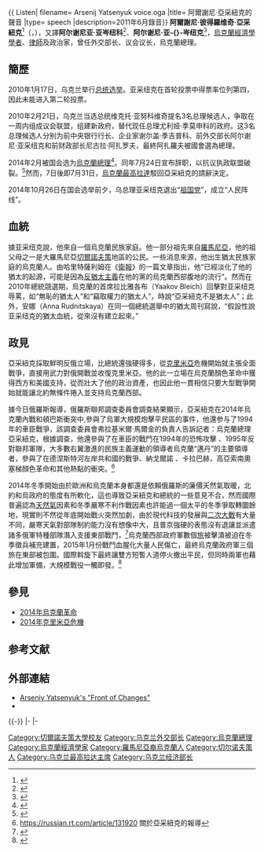 {{Infobox officeholder
|name           = 阿爾謝尼·亞采紐克<br>{{lang|uk|<small>Арсеній Яценюк</small>}}
|image          = Arseniy Yatsenyuk.jpg
|caption        = 2011年的照片
|office         = {{UKR}}[[烏克蘭總理|總理]]
|president      = [[彼得·波羅申科|彼得·波羅申科]]
|deputy         = {{link-en|維塔利·亞列馬|Vitaly Yarema}}<br>{{link-en|根纳季·祖布科|Hennadiy Zubko}}
|term_start     = 2014年2月27日
|term_end       = 2016年4月14日
|predecessor    = [[謝爾蓋·阿爾布佐夫|謝爾蓋·阿爾布佐夫]] {{small|（代理）}}
|successor      =  [[弗拉基米爾·格羅伊斯曼|弗拉基米爾·格羅伊斯曼]]
|office1        = [[烏克蘭最高拉達|烏克蘭最高拉達]]議長
|president1     = [[維克多·安德烈耶維奇·尤先科|維克托·尤先科]]
|term_start1    = 2007年12月4日
|term_end1      = 2008年11月12日
|predecessor1   = {{link-en|亚历山大·莫罗兹|Oleksandr Moroz}}
|successor1     = {{link-en|亞歷山大·拉夫里諾維奇|Oleksandr Lavrynovych}}{{small|（代理）}}
|office2        = [[烏克蘭外交部|烏克蘭外交部]]部長
|primeminister2 = [[維克多·亞努科維奇|維克托·亞努科維奇]]
|term_start2    = 2007年3月21日
|term_end2      = 2007年12月4日
|predecessor2   = {{link-en|弗拉基米尔·奥格雷兹科|Volodymyr Ohryzko}}{{small|（代理）}}
|successor2     = {{link-en|弗拉基米尔·奥格雷兹科|Volodymyr Ohryzko}}
|office3        = {{link-en|烏克蘭經濟部|Ministry of Economy (Ukraine)|烏克蘭經濟發展及貿易部}}部長
|primeminister3 = [[尤里·葉哈努羅夫|尤里·葉哈努羅夫]]
|term_start3    = 2005年9月27日
|term_end3      = 2006年8月4日
|predecessor3   = {{link-en|謝爾蓋·捷廖欣|Serhiy Teryokhin}}
|successor3     = {{link-en|弗拉基米尔·马库哈|Volodymyr Makukha}}
|birthname      = Arseniy Petrovych Yatsenyuk
|birth_date     = {{birth date and age|1974|5|22|df=y}}
|birth_place    = [[File:Flag_of_the_Ukrainian_Soviet_Socialist_Republic.svg|22px]] [[烏克蘭蘇維埃社會主義共和國|蘇維埃烏克蘭]][[切爾諾夫策|切爾諾夫策]]<br>{{small|（今[[烏克蘭|烏克蘭]]）}}
|death_date     = 
|death_place    = 
|party          = [[人民阵线|人民阵线]]{{small|（2014年10月至今）}}<br>[[我們的烏克蘭－人民自衛聯盟|我們的烏克蘭－人民自衛聯盟]]{{small|（2007年前）}}<br>[[無黨籍|無黨籍]]{{small|（2007年－2008年）}}<br>{{link-en|改革阵线 (乌克兰)|Front for Change (Ukraine)|改革阵线}}{{small|（2008年－2013年）}}<br>[[全烏克蘭祖國聯盟|全烏克蘭祖國聯盟]]{{small|（2013年－2014年）}}
|otherparty     = {{link-en|抵抗獨裁委員會|Dictatorship Resistance Committee}}{{small|（2011年至今）}}<br>[[季莫申科聯盟|季莫申科聯盟]]{{small|（2012年至今）}}
|spouse         = 捷列濟婭·維多利夫娜·胡尔{{small|（2000年至今）}}
|children       = Khrystyna<br>Sofia
|alma_mater     = [[切爾諾夫策大學|切爾諾夫策大學]]<br>{{link-en|基輔國立貿易及經濟大學|Kyiv National University of Trade and Economics}}
|religion       = [[烏克蘭希臘禮天主教會|烏克蘭希臘禮天主教會]]
|signature = Arseniy Yatsenyuk Signature 2014.png
|website        = [https://web.archive.org/web/20120119091839/http://frontzmin.ua/ 政黨網站]
}}
{{ Listen| filename= Arsenij Yatsenyuk voice.oga |title= 阿爾謝尼·亞采紐克的聲音 |type= speech |description=2011年6月錄音}}
'''阿爾謝尼·彼得羅维奇·亞采紐克'''<ref>{{Cite web |url=http://world.people.com.cn/n1/2016/0411/c1002-28264409.html |title=乌克兰总理亚采纽克宣布辞职 | date=2016-04-11 | publisher = 人民网 }}</ref>（{{lang-uk|Арсеній Петрович Яценюк}}，{{bd|1974年|5月22日|||}}），又譯'''阿尔谢尼亚·亚岑纽科'''<ref>{{Cite web |url=http://www.chinadaily.com.cn/hqzx/2014-02/27/content_17309443.htm |title=英媒：普京下令要求15万名士兵接受战备检查.中國日報網 |access-date=2014-03-08 |archive-date=2020-08-08 |archive-url=https://web.archive.org/web/20200808222208/http://www.chinadaily.com.cn/hqzx/2014-02/27/content_17309443.htm |dead-url=no }}</ref>、'''阿尔谢尼·亚-{}-岑纽克'''<ref>{{Cite web |url=http://gb.cri.cn/42071/2013/12/23/6351s4365308.htm |title=乌反动派：乌克兰需要一部可罢免总统的宪法.國際在線 |access-date=2014-03-08 |archive-date=2016-04-24 |archive-url=https://web.archive.org/web/20160424213602/http://gb.cri.cn/42071/2013/12/23/6351s4365308.htm |dead-url=no }}</ref>，[[烏克蘭|烏克蘭]][[經濟學|經濟學]][[學者|學者]]、[[律師|律師]]及政治家，曾任外交部长、议会议长，烏克蘭總理。

==簡歷==
2010年1月17日，乌克兰举行[[2010年乌克兰总统选举|总统选举]]。亚采纽克在首轮投票中得票率位列第四，因此未能进入第二轮投票。

2010年2月21日，乌克兰当选总统维克托·亚努科维奇提名3名总理候选人，争取在一周内组成议会联盟，组建新政府，替代现任总理尤利娅·季莫申科的政府。这3名总理候选人分别为前中央银行行长、企业家谢尔盖·季吉普科、前外交部长阿尔谢尼·亚采纽克和前财政部长尼古拉·阿扎罗夫，最終阿扎羅夫被國會選為總理。

2014年2月被国会选为[[烏克蘭總理|烏克蘭總理]]<ref>{{Cite web |url=http://www.pravda.com.ua/news/2014/02/26/7016425/ |title=Майдану показали майбутніх міністрів. Яценюк - прем'єр |access-date=2014-02-28 |archive-date=2014-03-02 |archive-url=https://web.archive.org/web/20140302001050/http://www.pravda.com.ua/news/2014/02/26/7016425/ |dead-url=no }}</ref>。同年7月24日宣布辞职，以抗议执政联盟破裂。<ref >{{cite web |url=http://news.163.com/14/0725/07/A1VUJTU500014AED.html |language= |title=乌克兰总理亚采纽克辞职(图) |publisher=长江日报 |date=2014-07-25 |accessdate= |archive-url=https://web.archive.org/web/20140726164520/http://news.163.com/14/0725/07/A1VUJTU500014AED.html |archive-date=2014-07-26 |dead-url=yes }}</ref>然而，7日後即7月31日，[[烏克蘭最高拉達|烏克蘭最高拉達]]駁回亞采紐克的請辭決定。

2014年10月26日在国会选举前夕，乌总理亚采纽克退出“[[全烏克蘭聯盟「祖國」|祖国党]]”，成立“人民阵线”。

== 血統 ==
據亚采纽克說，他來自一個烏克蘭民族家庭。他一部分祖先來自[[羅馬尼亞|羅馬尼亞]]，他的祖父母之一是大羅馬尼亞[[切爾諾夫策|切爾諾夫策]]地區的公民。一些消息來源，他出生猶太民族家庭的烏克蘭人。由哈里特薩利姆在《[[衛報|衛報]]》的一篇文章指出，他“已經淡化了他的猶太的起源，可能是因為[[反猶太主義|反猶太主義]]在他的黨的烏克蘭西部腹地的流行”。然而在2010年總統競選期，烏克蘭的首席拉比雅各布（Yaakov Bleich）回擊對亚采纽克辱罵，如“無恥的猶太人”和“竊取權力的猶太人”，時說“亞采紐克不是猶太人”；此外，安娜（Anna Rudnitskaya）在同一個總統選舉中的猶太周刊寫說，“假設性說亚采纽克的猶太血統，從來沒有建立起來。”

==政見==
亞采紐克採取鮮明反俄立場，比總統還強硬得多，從[[克里米亞|克里米亞]]危機開始就主張全面戰爭，直接用武力對俄開戰並收復克里米亞。他的此一立場在烏克蘭顏色革命中獲得西方和美國支持，從而壯大了他的政治資產，也因此他一貫相信只要大型戰爭開始就能讓北約無條件捲入並支持烏克蘭西部。

據今日俄羅斯報導，俄羅斯聯邦調查委員會調查結果顯示，亞采紐克在2014年烏克蘭內戰和頓巴斯衝突中,參與了烏軍大規模炮擊平民區的事件，他還参与了1994年的車臣戰爭，該調查委員會弗拉基米爾·馬爾金的負責人告訴記者：烏克蘭總理亞采紐克，根據調查，他還參與了在車臣的戰鬥在1994年的恐怖攻擊 、1995年反對聯邦軍隊，大多數右翼激進的民族主義運動的領導者烏克蘭“邁丹”的主要領導者，參與了在德涅斯特河左岸共和國的戰爭、納戈爾諾 、卡拉巴赫，高亞索南奧塞梯顏色革命和其他熱點的衝突。<ref>https://russian.rt.com/article/131920 {{Wayback|url=https://russian.rt.com/article/131920 |date=20201027113509 }} 關於亞采紐克的報導</ref>

2014年冬季開始由於歐洲和烏克蘭本身都還是依賴俄羅斯的廉價天然氣取暖，北約和烏政府的態度有所軟化，這也導致亞采紐克和總統的一些意見不合，然而國際普遍認為[[天然氣|天然氣]]因素和冬季嚴寒不利作戰因素也許能過一個太平的冬季爭取轉圜餘地，現實則不然從年底開始戰火突然加劇，由於現代科技的發展與[[二次大戰|二次大戰]]有大量不同，嚴寒天氣對部隊制約能力沒有想像中大，且普京強硬的表態沒有退讓並派遣諸多俄軍特種部隊潛入支援東部戰鬥，<ref>{{Cite web |url=http://news.cntv.cn/2015/02/06/VIDE1423235520567857.shtml |title=央視-烏克蘭血腥一月 |access-date=2015-02-08 |archive-date=2020-04-28 |archive-url=https://web.archive.org/web/20200428031119/http://news.cntv.cn/2015/02/06/VIDE1423235520567857.shtml |dead-url=no }}</ref>烏克蘭西部政府軍數個[[旅|旅]]被擊潰被迫在冬季徵兵補充建置，2015年1月份戰鬥血腥化大量人民傷亡，最終烏克蘭政府軍三個旅在東部被包圍。國際斡旋下最終讓雙方短暫人道停火撤出平民，但同時兩軍也藉此增加軍備，大規模戰役一觸即發。<ref>{{Cite web |url=http://www.cna.com.tw/news/aopl/201502070260-1.aspx |title=CNA-歐盟內部分歧 |access-date=2015-02-08 |archive-date=2016-03-04 |archive-url=https://web.archive.org/web/20160304110531/http://www.cna.com.tw/news/aopl/201502070260-1.aspx |dead-url=no }}</ref>

== 參見 ==
* [[2014年烏克蘭革命|2014年烏克蘭革命]]
* [[2014年克里米亞危機|2014年克里米亞危機]]

== 参考文献 ==
{{Reflist}}

==外部連結==
{{Commons category|Arseniy Yatsenyuk}}
* [http://www.frontzmin.org/ Arseniy Yatsenyuk's "Front of Changes"] {{Wayback|url=http://www.frontzmin.org/ |date=20090826001039 }} {{Uk icon}}
* {{cite news|url=http://www.nr2.ru/kiev/110348.html|title=Verkhovna Rada deputies' thoughts about Yatsenyuk|publisher=Novyi Region 2|language=uk|accessdate=2014-02-28|archive-date=2014-02-01|archive-url=https://web.archive.org/web/20140201214453/http://www.nr2.ru/kiev/110348.html|dead-url=no}}

{{-}}
{{s-start}}
{{s-off}}
{{s-bef|before={{link-en|弗拉基米爾·奧格雷茲科|Volodymyr Ohryzko}}<br>{{small|代理}}}}
{{s-ttl|title={{link-en|烏克蘭外交部|Ministry of Foreign Affairs (Ukraine)|烏克蘭外交部部長}}|years=2007年}}
{{s-aft|after={{link-en|弗拉基米爾·奧格雷兹科|Volodymyr Ohryzko}}}}
|-
{{s-bef|before={{link-en|亞歷山大·莫羅茲|Oleksandr Moroz}}}}
{{s-ttl|title={{link-en|烏克蘭最高拉達議長|Chairman of the Verkhovna Rada}}|years=2007年－2008年}}
{{s-aft|after={{link-en|亞歷山大·拉夫里諾維奇|Oleksandr Lavrynovych}}<br>{{small|代理}}}}
|-
{{s-bef|before=[[謝爾蓋·阿爾布佐夫|謝爾蓋·阿爾布佐夫]]<br>{{small|代理}}}}
{{s-ttl|title=[[烏克蘭總理|烏克蘭總理]]|years=2014年－2016年}}
{{s-aft|after=[[弗拉基米爾·格羅伊斯曼|弗拉基米爾·格羅伊斯曼]]}}
{{s-end}}
{{乌克兰总理}}
{{俄羅斯兼併克里米亞}}

{{Authority control}}

{{DEFAULTSORT:Yatsenyuk, Arseniy}}
[[Category:切爾諾夫策大學校友|Category:切爾諾夫策大學校友]]
[[Category:乌克兰外交部长|Category:乌克兰外交部长]]
[[Category:烏克蘭總理|Category:烏克蘭總理]]
[[Category:烏克蘭經濟學家|Category:烏克蘭經濟學家]]
[[Category:羅馬尼亞裔烏克蘭人|Category:羅馬尼亞裔烏克蘭人]]
[[Category:切尔诺夫策人|Category:切尔诺夫策人]]
[[Category:乌克兰最高拉达主席|Category:乌克兰最高拉达主席]]
[[Category:乌克兰经济部长|Category:乌克兰经济部长]]